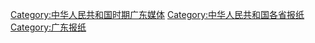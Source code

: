 [[Category:中华人民共和国时期广东媒体|Category:中华人民共和国时期广东媒体]]
[[Category:中华人民共和国各省报纸|Category:中华人民共和国各省报纸]]
[[Category:广东报纸|Category:广东报纸]]